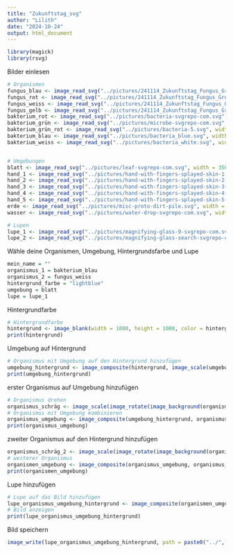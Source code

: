 ```yaml
---
title: "Zukunftstag_svg"
author: "Lilith"
date: "2024-10-24"
output: html_document
---
```


```r
library(magick)
library(rsvg)
```


Bilder einlesen
```r
# Organismen
fungus_blau <- image_read_svg("../pictures/241114_Zukunftstag_Fungus_Gross_Blau-01.svg", width = 350)
fungus_rot <- image_read_svg("../pictures/241114_Zukunftstag_Fungus_Gross_Rot-01.svg", width = 350)
fungus_weiss <- image_read_svg("../pictures/241114_Zukunftstag_Fungus_Gross_Weiss-01.svg", width = 350)
fungus_gelb <- image_read_svg("../pictures/241114_Zukunftstag_Fungus_Gross_Gelb-01.svg", width = 350)
bakterium_rot <- image_read_svg("../pictures/bacteria-svgrepo-com.svg", width = 250)
bakterium_grün <- image_read_svg("../pictures/microbe-svgrepo-com.svg", width = 350)
bakterium_grün_rot <- image_read_svg("../pictures/bacteria-5.svg", width = 350)
bakterium_blau <- image_read_svg("../pictures/bacteria_blue.svg", width = 350)
bakterium_weiss <- image_read_svg("../pictures/bacteria_white.svg", width = 350)


# Umgebungen
blatt <- image_read_svg("../pictures/leaf-svgrepo-com.svg", width = 350)
hand_1 <- image_read_svg("../pictures/hand-with-fingers-splayed-skin-1-svgrepo-com.svg", width = 600)
hand_2 <- image_read_svg("../pictures/hand-with-fingers-splayed-skin-2-svgrepo-com.svg", width = 600)
hand_3 <- image_read_svg("../pictures/hand-with-fingers-splayed-skin-3-svgrepo-com.svg", width = 600)
hand_4 <- image_read_svg("../pictures/hand-with-fingers-splayed-skin-4-svgrepo-com.svg", width = 600)
hand_5 <- image_read_svg("../pictures/hand-with-fingers-splayed-skin-5-svgrepo-com.svg", width = 600)
erde <- image_read_svg("../pictures/misc-proto-dirt-pile.svg", width = 1000)
wasser <- image_read_svg("../pictures/water-drop-svgrepo-com.svg", width = 350)

# Lupen
lupe_1 <- image_read_svg("../pictures/magnifying-glass-9-svgrepo-com.svg", width = 350)
lupe_2 <- image_read_svg("../pictures/magnifying-glass-search-svgrepo-com.svg", width = 350)
```


Wähle deine Organismen, Umgebung, Hintergrundsfarbe und Lupe
```r
mein_name = ""
organismus_1 = bakterium_blau
organismus_2 = fungus_weiss
hintergrund_farbe = "lightblue"
umgebung = blatt
lupe = lupe_1
```


Hintergrundfarbe
```r
# Hintergrundfarbe
hintergrund <- image_blank(width = 1000, height = 1000, color = hintergrund_farbe)
print(hintergrund)
```

Umgebung auf Hintergrund
```r
# Organismus mit Umgebung auf den Hintergrund hinzufügen
umgebung_hintergrund <- image_composite(hintergrund, image_scale(umgebung, "x500"), offset = "+100+100")
print(umgebung_hintergrund)
```

erster Organismus auf Umgebung hinzufügen
```r
# Organismus drehen
organismus_schräg <- image_scale(image_rotate(image_background(organismus_1, "none"), 0), "x100")
# Organismus mit Umgebung kombinieren
organismus_umgebung <- image_composite(umgebung_hintergrund, organismus_schräg, offset = "+350+350")
print(organismus_umgebung)
```

zweiter Organismus auf den Hintergrund hinzufügen
```r
organismus_schräg_2 <- image_scale(image_rotate(image_background(organismus_2, "none"), 0), "x100")
# weiterer Organismus
organismen_umgebung <- image_composite(organismus_umgebung, organismus_schräg_2, offset = "+250+200")
print(organismen_umgebung)
```

Lupe hinzufügen
```r
# Lupe auf das Bild hinzufügen
lupe_organismus_umgebung_hintergrund <- image_composite(organismen_umgebung, image_scale(lupe, "x600"), offset = "+135+135")
# Bild anzeigen
print(lupe_organismus_umgebung_hintergrund)
```

Bild speichern
```r
image_write(lupe_organismus_umgebung_hintergrund, path = paste0("../", mein_name, "_bild.png"), format = "png")
```
